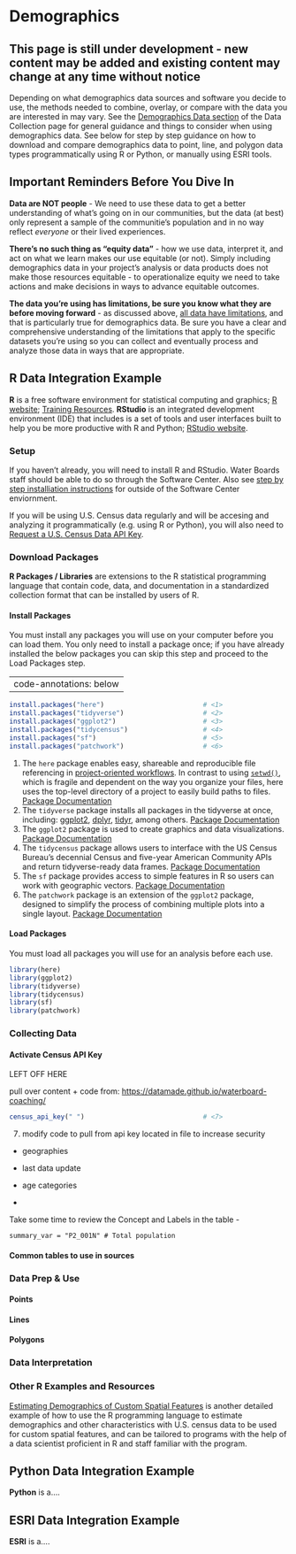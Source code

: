 # Demographics

::: callout-warning
# This page is still under development - new content may be added and existing content may change at any time without notice
:::

Depending on what demographics data sources and software you decide to use, the methods needed to combine, overlay, or compare with the data you are interested in may vary. See the [Demographics Data section](https://cawaterboarddatacenter.github.io/equity-data-handbook/collect-process/collection.html#demographics-data) of the Data Collection page for general guidance and things to consider when using demographics data. See below for step by step guidance on how to download and compare demographics data to point, line, and polygon data types programmatically using R or Python, or manually using ESRI tools.

::: callout-important
# Important Reminders Before You Dive In

**Data are NOT people** - We need to use these data to get a better understanding of what's going on in our communities, but the data (at best) only represent a sample of the communitie's population and in no way reflect *everyone* or their lived experiences.

**There's no such thing as "equity data"** - how we use data, interpret it, and act on what we learn makes our use equitable (or not). Simply including demographics data in your project's analysis or data products does not make those resources equitable - to operationalize equity we need to take actions and make decisions in ways to advance equitable outcomes.

**The data you're using has limitations, be sure you know what they are before moving forward** - as discussed above, [all data have limitations](https://cawaterboarddatacenter.github.io/equity-data-handbook/collect-process/collection.html#data-limitations), and that is particularly true for demographics data. Be sure you have a clear and comprehensive understanding of the limitations that apply to the specific datasets you're using so you can collect and eventually process and analyze those data in ways that are appropriate.
:::

## **R Data Integration Example**

**R** is a free software environment for statistical computing and graphics; [R website](https://www.r-project.org/); [Training Resources](https://www.r4wrds.com/). **RStudio** is an integrated development environment (IDE) that includes is a set of tools and user interfaces built to help you be more productive with R and Python; [RStudio website](https://posit.co/download/rstudio-desktop/).

### Setup

If you haven't already, you will need to install R and RStudio. Water Boards staff should be able to do so through the Software Center. Also see [step by step installiation instructions](https://www.r4wrds.com/intro/m_install_r#step-1.-install) for outside of the Software Center enviornment.

If you will be using U.S. Census data regularly and will be accesing and analyzing it programmatically (e.g. using R or Python), you will also need to [Request a U.S. Census Data API Key](https://api.census.gov/data/key_signup.html).

### Download Packages

**R Packages / Libraries** are extensions to the R statistical programming language that contain code, data, and documentation in a standardized collection format that can be installed by users of R.

#### Install Packages

You must install any packages you will use on your computer before you can load them. You only need to install a package once; if you have already installed the below packages you can skip this step and proceed to the Load Packages step.

---
code-annotations: below
---

``` r
install.packages("here")                         # <1> 
install.packages("tidyverse")                    # <2> 
install.packages("ggplot2")                      # <3> 
install.packages("tidycensus")                   # <4> 
install.packages("sf")                           # <5> 
install.packages("patchwork")                    # <6>
```

1.  The `here` package enables easy, shareable and reproducible file referencing in [project-oriented workflows](https://rstats.wtf/project-oriented-workflow.html). In contrast to using [`setwd()`](https://rdrr.io/r/base/getwd.html), which is fragile and dependent on the way you organize your files, here uses the top-level directory of a project to easily build paths to files. [Package Documentation](https://here.r-lib.org/)
2.  The `tidyverse` package installs all packages in the tidyverse at once, including: [ggplot2](https://ggplot2.tidyverse.org/), [dplyr](https://dplyr.tidyverse.org/), [tidyr](https://tidyr.tidyverse.org/), among others. [Package Documentation](https://www.tidyverse.org/)
3.  The `ggplot2` package is used to create graphics and data visualizations. [Package Documentation](https://ggplot2.tidyverse.org/)
4.  The `tidycensus` package allows users to interface with the US Census Bureau's decennial Census and five-year American Community APIs and return tidyverse-ready data frames. [Package Documentation](https://walker-data.com/tidycensus/)
5.  The `sf` package provides access to simple features in R so users can work with geographic vectors. [Package Documentation](https://r-spatial.github.io/sf/index.html)
6.  The `patchwork` package is an extension of the `ggplot2` package, designed to simplify the process of combining multiple plots into a single layout. [Package Documentation](https://patchwork.data-imaginist.com/)

#### Load Packages

You must load all packages you will use for an analysis before each use.

``` r
library(here) 
library(ggplot2) 
library(tidyverse) 
library(tidycensus) 
library(sf) 
library(patchwork)
```

### Collecting Data

#### Activate Census API Key

::: callout-warning
LEFT OFF HERE

pull over content + code from: <https://datamade.github.io/waterboard-coaching/>
:::

``` r
census_api_key(" ")                              # <7>
```

7.  modify code to pull from api key located in file to increase security

-   geographies

-   last data update

-   age categories

-   

Take some time to review the Concept and Labels in the table -

```         
summary_var = "P2_001N" # Total population
```

#### **Common tables to use in sources**

### Data Prep & Use

#### Points

#### Lines

#### Polygons

### Data Interpretation

### Other R Examples and Resources

[Estimating Demographics of Custom Spatial Features](https://daltare.github.io/example-census-race-ethnicity-calculation/example_census_race_ethnicity_calculation.html) is another detailed example of how to use the R programming language to estimate demographics and other characteristics with U.S. census data to be used for custom spatial features, and can be tailored to programs with the help of a data scientist proficient in R and staff familiar with the program.

## Python **Data Integration Example**

**Python** is a....

## ESRI **Data Integration Example**

**ESRI** is a....
